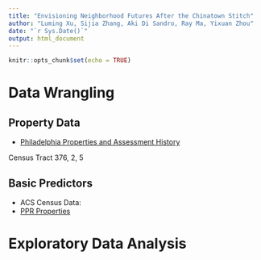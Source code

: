 ```yaml
---
title: "Envisioning Neighborhood Futures After the Chinatown Stitch"
author: "Luming Xu, Sijia Zhang, Aki Di Sandro, Ray Ma, Yixuan Zhou"
date: "`r Sys.Date()`"
output: html_document
---
```


```r
knitr::opts_chunk$set(echo = TRUE)
```

# Data Wrangling

## Property Data

+ [Philadelphia Properties and Assessment History](https://opendataphilly.org/datasets/philadelphia-properties-and-assessment-history/)

Census Tract 376, 2, 5

## Basic Predictors

+ ACS Census Data:
+ [PPR Properties](https://opendataphilly.org/datasets/ppr-properties/)

# Exploratory Data Analysis

